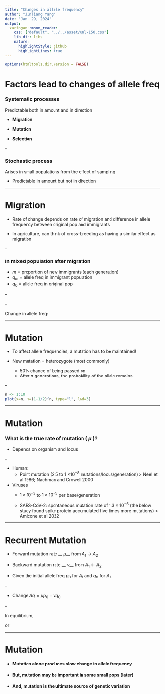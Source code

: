 ```yaml
---
title: "Changes in allele frequency"
author: "Jinliang Yang"
date: "Jan. 29, 2024"
output:
  xaringan::moon_reader: 
    css: ["default", "../../asset/unl-150.css"]
    lib_dir: libs
    nature:
      highlightStyle: github
      highlightLines: true
---
```


```r
options(htmltools.dir.version = FALSE)
```

# Factors lead  to changes of allele freq

### Systematic processes

Predictable both in amount and in direction

- __Migration__

- __Mutation__

- __Selection__

--

### Stochastic process

Arises in small populations from the effect of sampling

- Predictable in amount but not in direction

---

# Migration

- Rate of change depends on rate of migration and difference in allele frequency between original pop and immigrants

- In agriculture, can think of cross-breeding as having a similar effect as migration

--

### In mixed population after migration

- $m$ = proportion of new immigrants (each generation)
- $q_m$ = allele freq in immigrant population
- $q_0$ = allele freq in original pop

--

\begin{align*}
q_1 & = mq_m + (1-m)q_0 \\
 & = m(q_m - q_0) + q_0 \\
\end{align*}

--

Change in allele freq:

\begin{align*}
\Delta q & = q_1 - q_0 = m(q_m - q_0)
\end{align*}

---

# Mutation

- To affect allele frequencies, a mutation has to be maintained!

- New mutation = heterozygote (most commonly)
  - 50% chance of being passed on 
  - After $n$ generations, the probability of the allele remains

\begin{align*}
(1 - \frac{1}{2})^n
\end{align*}

--

```r
n <- 1:10
plot(x=n, y=(1-1/2)^n, type="l", lwd=3)
```

---

# Mutation

### What is the true rate of mutation ( $\mu$ )? 

- Depends on organism and locus

--

- Human:
  - Point mutation (2.5 to 1 $\times 10^{-8}$ mutations/locus/generation)
    > Neel et al 1986; Nachman and Crowell 2000

- Viruses
  - $1 \times 10^{-3}$ to $1 \times 10^{-5}$ per base/generation
  
  - SARS-CoV-2: spontaneous mutation rate of $1.3 \times 10^{-6}$ (the below study found spike protein accumulated five times more mutations)
   > Amicone et al 2022


---

# Recurrent Mutation

- Forward mutation rate __ $\mu$__ from $A_1$ $\rightarrow$ $A_2$
- Backward mutation rate __ $\nu$__ from $A_1$ $\leftarrow$ $A_2$

- Given the initial allele freq $p_0$ for $A_1$ and $q_0$ for $A_2$

--

- Change $\Delta q = \mu p_0 - \nu q_0$

--

In equilibrium,

\begin{align*}
&\Delta q = \mu p_0 - \nu q_0 = 0 \\
& \mu p_0 = \nu q_0 \\
\end{align*}

or 

\begin{align*}
& \mu (1- q) = \nu q \\
& q = \frac{\mu}{\nu + \mu} \\
\end{align*}

---

# Mutation

- #### Mutation alone produces slow change in allele frequency

- #### But, mutation may be important in some small pops (later)

- #### And, mutation is the ultimate source of genetic variation










